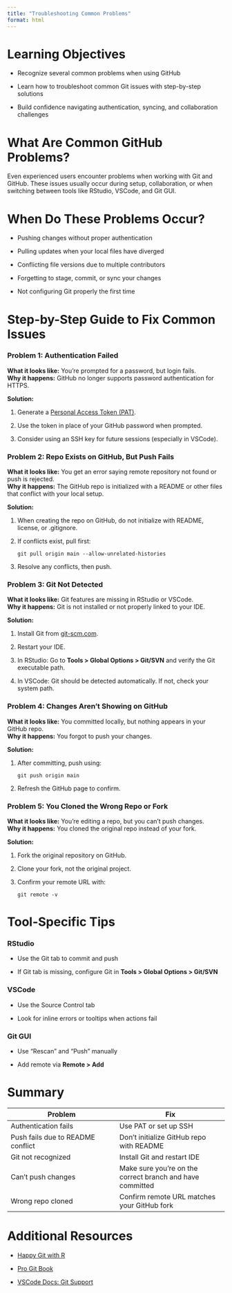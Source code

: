 ```yaml
---
title: "Troubleshooting Common Problems"
format: html
---
```


# Learning Objectives {.unnumbered}

-   Recognize several common problems when using GitHub

-   Learn how to troubleshoot common Git issues with step-by-step solutions

-   Build confidence navigating authentication, syncing, and collaboration challenges

# What Are Common GitHub Problems? {.unnumbered}

Even experienced users encounter problems when working with Git and GitHub. These issues usually occur during setup, collaboration, or when switching between tools like RStudio, VSCode, and Git GUI.

# When Do These Problems Occur? {.unnumbered}

-   Pushing changes without proper authentication

-   Pulling updates when your local files have diverged

-   Conflicting file versions due to multiple contributors

-   Forgetting to stage, commit, or sync your changes

-   Not configuring Git properly the first time

# Step-by-Step Guide to Fix Common Issues {.unnumbered}

### Problem 1: Authentication Failed {.unnumbered}

**What it looks like:** You’re prompted for a password, but login fails.\
**Why it happens:** GitHub no longer supports password authentication for HTTPS.

**Solution:**

1.  Generate a [Personal Access Token (PAT)](https://github.com/settings/tokens).

2.  Use the token in place of your GitHub password when prompted.

3.  Consider using an SSH key for future sessions (especially in VSCode).

### Problem 2: Repo Exists on GitHub, But Push Fails {.unnumbered}

**What it looks like:** You get an error saying remote repository not found or push is rejected.\
**Why it happens:** The GitHub repo is initialized with a README or other files that conflict with your local setup.

**Solution:**

1.  When creating the repo on GitHub, do not initialize with README, license, or .gitignore.

2.  If conflicts exist, pull first:

    ```         
    git pull origin main --allow-unrelated-histories
    ```

3.  Resolve any conflicts, then push.

### Problem 3: Git Not Detected {.unnumbered}

**What it looks like:** Git features are missing in RStudio or VSCode.\
**Why it happens:** Git is not installed or not properly linked to your IDE.

**Solution:**

1.  Install Git from [git-scm.com](https://git-scm.com).

2.  Restart your IDE.

3.  In RStudio: Go to **Tools \> Global Options \> Git/SVN** and verify the Git executable path.

4.  In VSCode: Git should be detected automatically. If not, check your system path.

### Problem 4: Changes Aren’t Showing on GitHub {.unnumbered}

**What it looks like:** You committed locally, but nothing appears in your GitHub repo.\
**Why it happens:** You forgot to push your changes.

**Solution:**

1.  After committing, push using:

    ```         
    git push origin main
    ```

2.  Refresh the GitHub page to confirm.

### Problem 5: You Cloned the Wrong Repo or Fork {.unnumbered}

**What it looks like:** You're editing a repo, but you can't push changes.\
**Why it happens:** You cloned the original repo instead of your fork.

**Solution:**

1.  Fork the original repository on GitHub.

2.  Clone your fork, not the original project.

3.  Confirm your remote URL with:

    ```         
    git remote -v
    ```

# Tool-Specific Tips {.unnumbered}

### RStudio {.unnumbered}

-   Use the Git tab to commit and push

-   If Git tab is missing, configure Git in **Tools \> Global Options \> Git/SVN**

### VSCode {.unnumbered}

-   Use the Source Control tab

-   Look for inline errors or tooltips when actions fail

### Git GUI {.unnumbered}

-   Use “Rescan” and “Push” manually

-   Add remote via **Remote \> Add**

# Summary {.unnumbered}

| Problem | Fix |
|----|----|
| Authentication fails | Use PAT or set up SSH |
| Push fails due to README conflict | Don’t initialize GitHub repo with README |
| Git not recognized | Install Git and restart IDE |
| Can’t push changes | Make sure you're on the correct branch and have committed |
| Wrong repo cloned | Confirm remote URL matches your GitHub fork |

# Additional Resources {.unnumbered}

-   [Happy Git with R](https://happygitwithr.com/)

-   [Pro Git Book](https://git-scm.com/book/en/v2)

-   [VSCode Docs: Git Support](https://code.visualstudio.com/docs/editor/versioncontrol)
